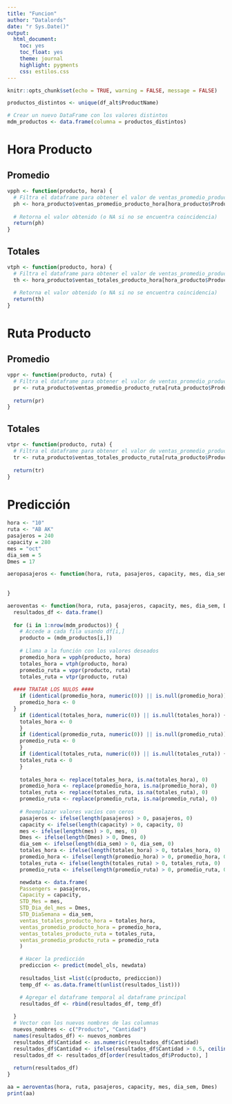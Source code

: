 ```yaml
---
title: "Funcion"
author: "Datalords"
date: "r Sys.Date()"
output:
  html_document:
    toc: yes
    toc_float: yes
    theme: journal
    highlight: pygments
    css: estilos.css
---
```


```r
knitr::opts_chunk$set(echo = TRUE, warning = FALSE, message = FALSE)
```


```r
productos_distintos <- unique(df_alt$ProductName)

# Crear un nuevo DataFrame con los valores distintos
mdm_productos <- data.frame(columna = productos_distintos)
```


# Hora Producto
## Promedio
```r
vpph <- function(producto, hora) {
  # Filtra el dataframe para obtener el valor de ventas_promedio_producto_hora basado en los valores dados
  ph <- hora_producto$ventas_promedio_producto_hora[hora_producto$ProductName == producto & hora_producto$STD_hora == hora]
  
  # Retorna el valor obtenido (o NA si no se encuentra coincidencia)
  return(ph)
}
```

## Totales
```r
vtph <- function(producto, hora) {
  # Filtra el dataframe para obtener el valor de ventas_promedio_producto_hora basado en los valores dados
  th <- hora_producto$ventas_totales_producto_hora[hora_producto$ProductName == producto & hora_producto$STD_hora == hora]
  
  # Retorna el valor obtenido (o NA si no se encuentra coincidencia)
  return(th)
}
```

# Ruta Producto
## Promedio
```r
vppr <- function(producto, ruta) {
  # Filtra el dataframe para obtener el valor de ventas_promedio_producto_hora basado en los valores dados
  pr <- ruta_producto$ventas_promedio_producto_ruta[ruta_producto$ProductName == producto & ruta_producto$ruta == ruta]
  
  return(pr)
}
```
## Totales
```r
vtpr <- function(producto, ruta) {
  # Filtra el dataframe para obtener el valor de ventas_promedio_producto_hora basado en los valores dados
  tr <- ruta_producto$ventas_totales_producto_ruta[ruta_producto$ProductName == producto & ruta_producto$ruta == ruta]
  
  return(tr)
}
```

# Predicción
```r
hora <- "10" 
ruta <- "AB AK" 
pasajeros = 240
capacity = 280
mes = "oct"
dia_sem = 5
Dmes = 17
```

```r
aeropasajeros <- function(hora, ruta, pasajeros, capacity, mes, dia_sem, Dmes) {
  
  
}
```

```r
aeroventas <- function(hora, ruta, pasajeros, capacity, mes, dia_sem, Dmes) {
  resultados_df <- data.frame()
  
  for (i in 1:nrow(mdm_productos)) {
    # Accede a cada fila usando df[i,]
    producto = (mdm_productos[i,])
  
    # Llama a la función con los valores deseados
    promedio_hora = vpph(producto, hora)
    totales_hora = vtph(producto, hora)
    promedio_ruta = vppr(producto, ruta)
    totales_ruta = vtpr(producto, ruta)
    
  #### TRATAR LOS NULOS ####  
    if (identical(promedio_hora, numeric(0)) || is.null(promedio_hora)) {
    promedio_hora <- 0
  }
    if (identical(totales_hora, numeric(0)) || is.null(totales_hora)) {
    totales_hora <- 0
    }
    if (identical(promedio_ruta, numeric(0)) || is.null(promedio_ruta)) {
    promedio_ruta <- 0
    }
    if (identical(totales_ruta, numeric(0)) || is.null(totales_ruta)) {
    totales_ruta <- 0
    }
    
    totales_hora <- replace(totales_hora, is.na(totales_hora), 0)
    promedio_hora <- replace(promedio_hora, is.na(promedio_hora), 0)
    totales_ruta <- replace(totales_ruta, is.na(totales_ruta), 0)
    promedio_ruta <- replace(promedio_ruta, is.na(promedio_ruta), 0)
    
    # Reemplazar valores vacíos con ceros
    pasajeros <- ifelse(length(pasajeros) > 0, pasajeros, 0)
    capacity <- ifelse(length(capacity) > 0, capacity, 0)
    mes <- ifelse(length(mes) > 0, mes, 0)
    Dmes <- ifelse(length(Dmes) > 0, Dmes, 0)
    dia_sem <- ifelse(length(dia_sem) > 0, dia_sem, 0)
    totales_hora <- ifelse(length(totales_hora) > 0, totales_hora, 0)
    promedio_hora <- ifelse(length(promedio_hora) > 0, promedio_hora, 0)
    totales_ruta <- ifelse(length(totales_ruta) > 0, totales_ruta, 0)
    promedio_ruta <- ifelse(length(promedio_ruta) > 0, promedio_ruta, 0)

    newdata <- data.frame(
    Passengers = pasajeros,
    Capacity = capacity,
    STD_Mes = mes,
    STD_Dia_del_mes = Dmes,
    STD_DiaSemana = dia_sem,
    ventas_totales_producto_hora = totales_hora,
    ventas_promedio_producto_hora = promedio_hora,
    ventas_totales_producto_ruta = totales_ruta,
    ventas_promedio_producto_ruta = promedio_ruta
    )

    # Hacer la predicción
    prediccion <- predict(model_ols, newdata) 
    
    resultados_list =list(c(producto, prediccion))
    temp_df <- as.data.frame(t(unlist(resultados_list)))

    # Agregar el dataframe temporal al dataframe principal
    resultados_df <- rbind(resultados_df, temp_df)
  
  }
  # Vector con los nuevos nombres de las columnas
  nuevos_nombres <- c("Producto", "Cantidad") 
  names(resultados_df) <- nuevos_nombres
  resultados_df$Cantidad <- as.numeric(resultados_df$Cantidad)
  resultados_df$Cantidad <- ifelse(resultados_df$Cantidad > 0.5, ceiling(resultados_df$Cantidad), floor(resultados_df$Cantidad))
  resultados_df <- resultados_df[order(resultados_df$Producto), ]
  
  return(resultados_df)
}

aa = aeroventas(hora, ruta, pasajeros, capacity, mes, dia_sem, Dmes)
print(aa)
```


